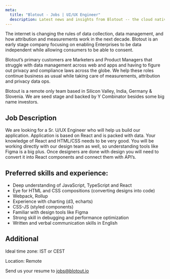 ```yaml
---
meta:
  title: "Blotout - Jobs | UI/UX Engineer"
  description: Latest news and insights from Blotout -- the cloud native privacy data engineering platform.
---
```



<Job title={attributes.meta.title}>

The internet is changing the rules of data collection, data management, and how attribution and measurements work in the next decade. Blotout is an early stage company focusing on enabling Enterprises to be data independent while allowing consumers to be able to consent.

Blotout’s primary customers are Marketers and Product Managers that struggle with data management across web and apps and having to figure out privacy and compliance laws across the globe. We help these roles continue business as usual while taking care of measurements, attribution and privacy data ops.

Blotout is a remote only team based in Silicon Valley, India, Germany & Slovenia. We are seed stage and backed by Y Combinator besides some big name investors.

## Job Description

We are looking for a Sr. U/UX Engineer who will help us build our application. Application is based on React and is packed with data. Your knowledge of React and HTML/CSS needs to be very good. You will be working directly with our design team as well, so understanding tools like Figma is a big plus. Once designers are done with design you will need to convert it into React components and connect them with API’s.

## Preferred skills and experience:

- Deep understanding of JavaScript, TypeScript and React
- Eye for HTML and CSS compositions (converting designs into code)
- Webpack, Rollup
- Experience with charting (d3, echarts)
- CSS-JS (styled components)
- Familiar with design tools like Figma
- Strong skill in debugging and performance optimization
- Written and verbal communication skills in English

## Additional

Ideal time zone: IST or CEST

Location: Remote

Send us your resume to [jobs@blotout.io](mailto:jobs@blotout.io)

</Job>
